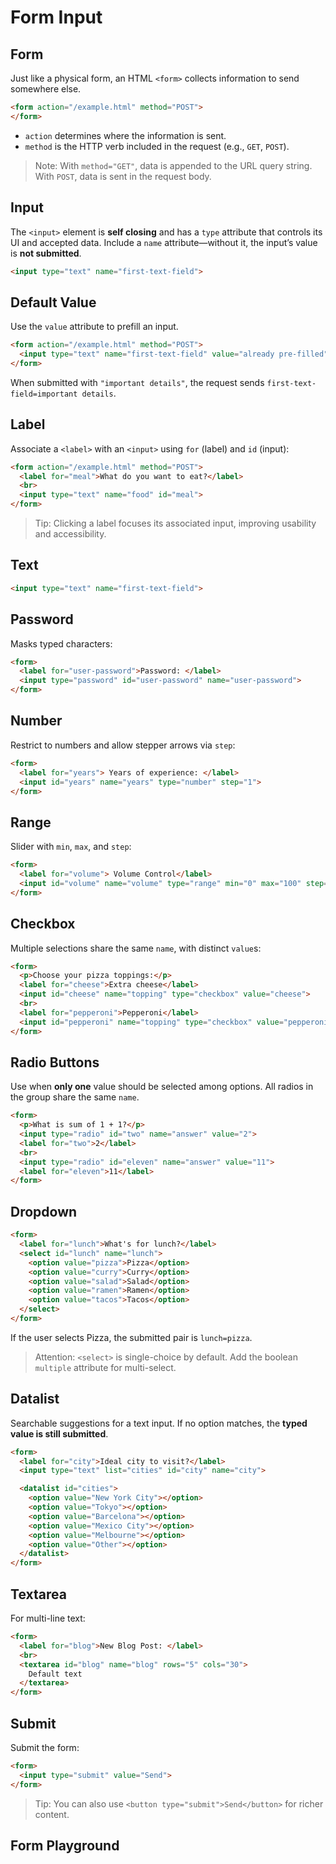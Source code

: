 # Form Input

## Form

Just like a physical form, an HTML `<form>` collects information to send somewhere else.

~~~html
<form action="/example.html" method="POST">
</form>
~~~

- `action` determines where the information is sent.
- `method` is the HTTP verb included in the request (e.g., `GET`, `POST`).

> Note: With `method="GET"`, data is appended to the URL query string. With `POST`, data is sent in the request body.

## Input

The `<input>` element is **self closing** and has a `type` attribute that controls its UI and accepted data. Include a `name` attribute—without it, the input’s value is **not submitted**.

~~~html
<input type="text" name="first-text-field">
~~~

## Default Value

Use the `value` attribute to prefill an input.

~~~html
<form action="/example.html" method="POST">
  <input type="text" name="first-text-field" value="already pre-filled">
</form>
~~~

When submitted with `"important details"`, the request sends `first-text-field=important details`.

## Label

Associate a `<label>` with an `<input>` using `for` (label) and `id` (input):

~~~html
<form action="/example.html" method="POST">
  <label for="meal">What do you want to eat?</label>
  <br>
  <input type="text" name="food" id="meal">
</form>
~~~

> Tip: Clicking a label focuses its associated input, improving usability and accessibility.

## Text

~~~html
<input type="text" name="first-text-field">
~~~

## Password

Masks typed characters:

~~~html
<form>
  <label for="user-password">Password: </label>
  <input type="password" id="user-password" name="user-password">
</form>
~~~

## Number

Restrict to numbers and allow stepper arrows via `step`:

~~~html
<form>
  <label for="years"> Years of experience: </label>
  <input id="years" name="years" type="number" step="1">
</form>
~~~

## Range

Slider with `min`, `max`, and `step`:

~~~html
<form>
  <label for="volume"> Volume Control</label>
  <input id="volume" name="volume" type="range" min="0" max="100" step="1">
</form>
~~~

## Checkbox

Multiple selections share the same `name`, with distinct `value`s:

~~~html
<form>
  <p>Choose your pizza toppings:</p>
  <label for="cheese">Extra cheese</label>
  <input id="cheese" name="topping" type="checkbox" value="cheese">
  <br>
  <label for="pepperoni">Pepperoni</label>
  <input id="pepperoni" name="topping" type="checkbox" value="pepperoni">
</form>
~~~

## Radio Buttons

Use when **only one** value should be selected among options. All radios in the group share the same `name`.

~~~html
<form>
  <p>What is sum of 1 + 1?</p>
  <input type="radio" id="two" name="answer" value="2">
  <label for="two">2</label>
  <br>
  <input type="radio" id="eleven" name="answer" value="11">
  <label for="eleven">11</label>
</form>
~~~

## Dropdown

~~~html
<form>
  <label for="lunch">What's for lunch?</label>
  <select id="lunch" name="lunch">
    <option value="pizza">Pizza</option>
    <option value="curry">Curry</option>
    <option value="salad">Salad</option>
    <option value="ramen">Ramen</option>
    <option value="tacos">Tacos</option>
  </select>
</form>
~~~

If the user selects Pizza, the submitted pair is `lunch=pizza`.

> Attention: `<select>` is single-choice by default. Add the boolean `multiple` attribute for multi-select.

## Datalist

Searchable suggestions for a text input. If no option matches, the **typed value is still submitted**.

~~~html
<form>
  <label for="city">Ideal city to visit?</label>
  <input type="text" list="cities" id="city" name="city">

  <datalist id="cities">
    <option value="New York City"></option>
    <option value="Tokyo"></option>
    <option value="Barcelona"></option>
    <option value="Mexico City"></option>
    <option value="Melbourne"></option>
    <option value="Other"></option>
  </datalist>
</form>
~~~

## Textarea

For multi-line text:

~~~html
<form>
  <label for="blog">New Blog Post: </label>
  <br>
  <textarea id="blog" name="blog" rows="5" cols="30">
    Default text
  </textarea>
</form>
~~~

## Submit

Submit the form:

~~~html
<form>
  <input type="submit" value="Send">
</form>
~~~

> Tip: You can also use `<button type="submit">Send</button>` for richer content.

## Form Playground


<FormPlayground />